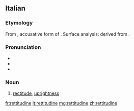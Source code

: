 ==Italian==
===Etymology===
{{PIE root|it|h₃reǵ}}
From {{etyl|la|it}} {{m|la|rectitūdinem}}, accusative form of {{m|la|rectitūdō||straightness, uprightness}}. Surface analysis: derived from {{suffix|retto|alt1=rett(o)|t1=right, just|itudine|t2=-itude|pos2=suffix indicating a state of being|lang=it}}.

===Pronunciation===
*{{IPA|/retːiˈtudine/|[r̺et̪.t̪iˈt̪uː.d̪i.n̺e]|lang=it}}
*{{rhymes|udine|lang=it}}
*{{hyphenation|ret|ti|tù|di|ne|lang=it}}

===Noun===
{{it-noun|f}}

# [[rectitude]], [[uprightness]]

[[fr:rettitudine]]
[[it:rettitudine]]
[[mg:rettitudine]]
[[zh:rettitudine]]